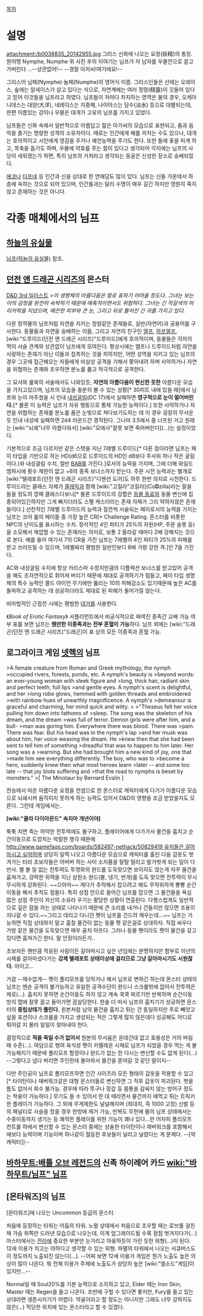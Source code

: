 [[목차]]

= 설명 =
attachment:/b0038835_20142955.jpg
그리스 신화에 나오는 요정(妖精)의 총칭. 원어명 Nymphe, Numphe  위 사진 후의 이야기는 님프가 저 남자를 우물안으로 끌고가버린다 ...--상관없어!-- --경찰 아저씨!여기에요!--
 
그리스어 님페(Nymphe)·늄페(Numphe)의 영어식 이름. 그리스인들은 산에는 오레아스, 숲에는 알세이스가 살고 있다는 식으로, 자연계에는 여러 정령(精靈)이 깃들어 있다고 믿어 이것들을 님프라고 하였다. 님프들이 저마다 차지하는 영역은 물의 경우, 오케아니데스는 대양(大洋), 네레이스는 지중해, 나이아스는 담수(淡水) 등으로 대별되는데, 한편 이름있는 강이나 우물은 대개가 고유의 님프를 가지고 있었다. 

님프들은 신화 속에서 일반적으로 아름답고 젊은 아가씨의 모습으로 표현되고, 춤과 음악을 즐기는 명랑한 성격의 소유자이다. 때로는 인간에게 해를 끼치는 수도 있으나, 대개는 호의적이고 시인에게 영감을 주거나 예언능력을 주기도 한다. 또한 들에 꽃을 피게 하고, 목축을 돕기도 하며, 우물에 약효를 주는 힘이 있다고 생각되어 각지에는 님프의 사당이 세워졌는가 하면, 특히 님프의 거처라고 생각되는 동굴은 신성한 장소로 숭배되었다. 

[[에코]]나 [[다프네]] 등 인간과 신을 상대로 한 연애담도 많이 있다. 님프는 신들 가운데서 하층에 속하는 것으로 되어 있으며, 인간들과는 달리 수명이 매우 길긴 하지만 영원히 죽지 않고 존재하는 것은 아니다.

= 각종 매체에서의 님프 =
== [[하늘의 유실물]] ==
[[님프(하늘의 유실물)]] 참조.

== [[던전 앤 드래곤 시리즈]]의 몬스터 ==
[http://www.wizards.com/dnd/images/MM35_gallery/MM35_PG198.jpg D&D 3rd 일러스트]
>''이 생명체의 아름다움은 말로 표하기 어려울 정도다. 그녀는 보는 이의 감정을 완전히 속박하기 때문에 매혹적이면서도 위험하다. 그녀는 긴 적갈색의 머리카락을 지녔으며, 매끈한 피부와 큰 눈, 그리고 뒤로 틀어진 긴 귀를 가지고 있다.''

다른 창작물의 님프처럼 자연을 지키는 정령같은 존재들로, 실반(자연어)과 공용어를 구사한다. 동물들과 자연을 숭배하는 이들, 그리고 자연의 친구인 [[엘프]], [[하프엘프]], [wiki:"드루이드(던전 앤 드래곤 시리즈)"드루이드]에게 호의적이며, 동물들은 각자의 먹이 사슬 관계와 상관없이 님프에게 모여든다. 평상시에는 엘프나 드루이드처럼 자연을 사랑하는 존재가 아닌 이들과 접촉하는 것을 피하지만, 어떤 성역을 지키고 있는 님프의 경우 그곳에 접근해오는 자들에게 비살상 공격을 가해서 쫓아내려 하며 사악하거나 자연을 위협하는 존재와 조우하면 분노를 품고 적극적으로 공격한다.

그 묘사와 룰북의 서술에서도 나와있듯, '''자연의 아름다움이 현신한 듯한''' 아름다운 모습을 가지고있으며, 님프의 모습을 충분히 볼 수 있는 상황[* 30피트 내에 있을 때]에서 님프와 눈이 마주쳤을 시 인내 [[내성굴림]](DC 17)에서 실패하면 '''영구적으로 눈이 멀어버린다.'''[* 물론 이 능력은 님프가 자유 행동으로 통제 가능한 능력이다.] 또한 사악하거나 자연을 위협하는 존재를 분노를 품은 눈빛으로 쳐다보기도하는 데 이 경우 굉장히 무서운 듯 인내 내성에 실패하면 2d4 라운드간 경직된다. 그나마 3.5에서 좀 너프된 거고 원래는 [wiki:"뇌쇄"너무 아름다워서] [wiki:"모에사"잘못 보면 죽어버린다](...)는 설정이었다.

기본적으로 조금 다르지만 같은 스탯을 지닌 7레벨 드루이드[* 다른 점이라면 님프는 페이 타입을 기반으로 하는 HD(d6으로 드루이드의 HD인 d8보다 주사위 하나 작은 굴림이다.)와 내성굴림 수치, 절반 [[BAB]]를 가진다.]로서의 능력을 가지며, 그에 더해 와일드 엠파시에 횟수 제한이 없고 +6의 종족 보너스까지 받는다. 주문 시전 능력과는 별개로 [wiki:"텔레포트(던전 앤 드래곤 시리즈)"디멘션 도어]도 하루 한번 의지로 시전한다. 드루이드라는 클래스 자체가 [[클레릭]]과 함께 [wiki:"고질라"코질라](Co'''D'''zilla)라는 말을 들을 정도의 깡패 클래스다보니[* 물론 드루이드의 강함은 [[동물 동료]]와 동물 변신에 집중되어있긴하지만 그게 빠지더라도 스펠 캐스터라는 존재 자체가 그리 약하지않은 존재들이다.] 선천적인 7레벨 드루이드의 능력과 잠깐씩 서술되는 페이로서의 능력을 가지는 님프는 코어 룰의 페이들 중 가장 높은 CR[* Challenge Rating. 몬스터를 비롯한 NPC의 난이도를 표시하는 수치. 정석적인 4인 파티가 25%의 자원(HP, 주문 슬롯 등)을 소모해서 제압할 수 있는 존재라는 의미로, 보통 2 올라갈 때마다 2배 강해지는 것으로 본다. 예를 들어 여기서 7의 CR을 가진 님프는 7레벨의 4인 파티가 25%의 피해를 받고 쓰러뜨릴 수 있으며, 1레벨짜리 평범한 일반인보다 8배 가량 강한 격.]인 7을 가진다.

AC와 내성굴림 수치에 항상 카리스마 수정치만큼의 디플렉션 보너스를 받고있어 공격을 해도 초자연적으로 휘어져 버리기 때문에 제대로 공격하기가 힘들고, 페이 타입 생명체의 특수 능력인 콜드 아이언 무기에만 뚫리는 10의 피해감소도 있기때문에 높은 AC를 돌파하고 공격하는 데 성공하더라도 제대로 된 피해가 들어가질 않는다.

비마법적인 근접전 시에는 평범한 [[대거]]를 사용한다.

《''Book of Erotic Fantasy''》 서플리먼트에서 비공식적으로 짜여진 종족간 교배 가능 여부 표를 보면 님프는 '''웬만한 이종족과는 전부 혼혈이 가능'''하다. 님프 외에는 [wiki:"드래곤(던전 앤 드래곤 시리즈)"드래곤]이 표 상의 모든 이종족과 혼혈 가능.

== 로그라이크 게임 [[넷핵]]의 님프 ==
>A female creature from Roman and Greek mythology, the nymph
>occupied rivers, forests, ponds, etc. A nymph's beauty is
>beyond words: an ever-young woman with sleek figure and
>long, thick hair, radiant skin and perfect teeth, full lips
>and gentle eyes. A nymph's scent is delightful, and her
>long robe glows, hemmed with golden threads and embroidered
>with rainbow hues of unearthly magnificence. A nymph's
>demeanour is graceful and charming, her mind quick and witty.
>
>"Theseus felt her voice pulling him down into fathoms of
>sleep. The song was the skeleton of his dream, and the dream
>was full of terror. Demon girls were after him, and a bull-
>man was goring him. Everywhere there was blood. There was
>pain. There was fear. But his head was in the nymph's lap
>and her musk was about him, her voice weaving the dream. He
>knew then that she had been sent to tell him of something
>dreadful that was to happen to him later. Her song was a
>warning. But she had brought him a new kind of joy, one that
>made him see everything differently. The boy, who was to
>become a hero, suddenly knew then what most heroes learn
>later -- and some too late -- that joy blots suffering and
>that the road to nymphs is beset by monsters."
>[ The Minotaur by Bernard Evslin ]

전승에서 따온 아름다운 요정을 컨셉으로 한 몬스터로 캐릭터에게 다가가 아름다운 모습으로 뇌쇄시켜 움직이지 못하게 하는 능력도 있어서 D&D의 영향을 조금 받았을지도 모른다. 그런데 게임에서는..

'''[wiki:"쿨라 다이아몬드" 속지마 개년이야]'''

툭툭 치면 죽는 허약한 전투력에도 불구하고, 플레이어에게 다가가서 물건을 훔치고 순간이동으로 도망치는 악랄한 행각 때문에 [[http://www.gamefaqs.com/boards/582497-nethack/50829419 유저들은 갈아 마시고 싶어하며]] 상당히 일찍 나오고 아름다운 모습으로 캐릭터를 홀린 다음 갑옷도 벗겨가는 터라 초보자들은 어버버 하는 사이 소지품을 탈탈 털리고 발가벗게 되는 일이 다반사. 별 볼 일 없는 전투력도 투명화의 완드를 도둑맞으면 보이지도 않는게 자꾸 물건을 훔쳐가고, 강력한 위력을 지닌 삼원소 완드(불, 냉기, 번개)를 도둑 맞으면 전투력이 무시무시하게 강화된다. ~~으아아~~ 게다가 추적해서 잡으려고 해도 무작위하게 뿅뿅 순간이동을 해서 추적도 힘들다. 특히 상점 안으로 들어간 님프를 잡으면 그 물건들을 욕심 많은 상점 주인이 자신의 소유라 우기는 황당한 상황이 연출된다. 
다행스럽게도 일반적으로 깊은 잠을 자는 상태로 나타나기 때문에 큰 소리를 내거나 건들지만 않으면 조용히 지나갈 수 있다.~~그리고 데리고 다니던 펫이 님프를 건드려 깨우는데...~~
님프는 가능하면 직접 상대하지 말고 훔칠 물건이 없는 동물 펫 같은걸로 상대하자. 직접 싸우다 가방 같은 물건을 도둑맞으면 매우 골치 아프다. 그러나 동물 펫이라도 펫이 물건을 갖고 있다면 훔쳐가긴 한다. 말 안장이라든가..

초보자든 웬만큼 적응된 사람이든 갈아마시고 싶은 년임에는 분명하지만 함부로 이년의 시체를 갈아마셨다가는 '''강제 텔레포트 상태이상에 걸리므로 그냥 갈아마시기도 시원찮다.''' 아이고...

가끔 --재수없게-- 펫이 폴리모프를 당하거나 해서 님프로 변하긴 하는데 몬스터 상태의 님프는 맨손 공격이 불가능하고 유일한 공격수단이 완드나 스크롤밖에 없어서 전투력은 제로(...). 훔치지 못하면 순간이동도 하지 않고 계속 쿡쿡 찌르기만 반복하며 순간이동 방지 맵에 잘못 끌고 들어가면 끔살당한다. 한술 더 떠서 님프의 훔치기가 성공하면 몬스터의 '''중립상태가 풀린다.''' 원본처럼 남의 물건을 훔치고 튀는 건 동일하지만 주로 빼앗고 싶을 포션이나 스크롤을 가지고 생성되는 적은 그렇게 많지 않은데다 성공해도 어디로 튀어갈 지 몰라 일일이 찾아내야 한다. 

결정적으로 '''적을 죽일 수가 없어서''' 원본의 무서움은 온데간데 없고 효용성은 거의 버림패 수준(...). 여담으로 행여 육식성 펫이 카멜레온 시체로 님프가 되었을 경우 먹는 게 불가능해지기 때문에 폴리모프 함정이나 완드가 없는 한 다시는 변신할 수도 없게 된다(...) --그렇다고 냅다 버리면 주인한테 돌아와서 물건을 뜯어갈 것 같단 말이지--

다만 주인공이 님프로 폴리모프하면 인간 사이즈라 모든 형태의 갑옷을 착용할 수 있고[* 타이탄이나 재버워크같은 대형 몬스터들로 변신하면 그 직후 갑옷이 파괴된다. 벗을 틈도 없어서 회수 불가능. 경우에 따라 투구나 장갑 등 몸통을 감싸지 않는 방어구 정도는 착용이 가능하다.] 무기도 들 수 있어서 한 대 때리면서 물건까지 떼먹고 튀는 트릭키한 플레이가 가능하다. 그 외에 무게제한도 널널해지며 (최대치, 즉 1000 고정) 신벌 등의 페널티로 사슬을 찼을 경우 한방에 제거 가능, 만복도 무한에 물의 님프 상태에서는 수중이동까지 생기는 등 쾌적한 플레이를 위한 기능이 꽤나 있다...만 어차피 폴리모프 컨트롤 하에서 변신할 수 있는 몬스터 중에는 상술한 타이탄이나 재버워크를 포함해서 얘보다 능력이며 기능이며 하나같이 월등한 후보들이 널리고 널렸다는 게 문제다. --[약캐릭터]]--
== [[바하무트:배틀 오브 레전드]]의 신족 하이레어 카드 [[wiki:"바하무트/님프" 님프]] ==

== [몬타워즈]의 님프 ==
[몬타워즈]에 나오는 Uncommon 등급의 몬스터.

처음에 등장하는 타워는 어둠의 타워. 노멀 상태에서 처음으로 조우할 때는 로브를 걸친 채 가슴 위쪽만 드러낸 모습으로 나오는데, 이게 업그레이드될 수록 점점 벗겨지다가(...) 마스터에서는 [[전라]]에 중요한 부분만 눈가리고 아웅하듯이 가린 듯한 외형(...)이 된다. 12세 이용가 치고는 야하다고 생각할 수 있는 외형. 파멸의 타워에서 나오는 서큐버스도 이 정도까지 노출되진 않는다(...). --어찌 보면 12세 이용가 게임은 뭔가 노출도 높은 의상이 많이 나온다. 뭐 전체 이용가 주제에 노출도가 상당히 높은 [wiki:"엘소드"게임]이 있지만...--

Normal일 때 Soul20%를 기본 능력으로 소지하고 있고, Elder 때는 Iron Skin, Master 때는 Regen을 들고 나온다. 초반에 구할 수 있다면 좋지만, Fury를 들고 있는 상대라면 생존시키기가 어렵다. 약골이라고 할 정도는 아니지만 그래도 너무 강하지도 않은(...) 적당한 위치에 있는 몬스터라고 할 수 있겠다.
